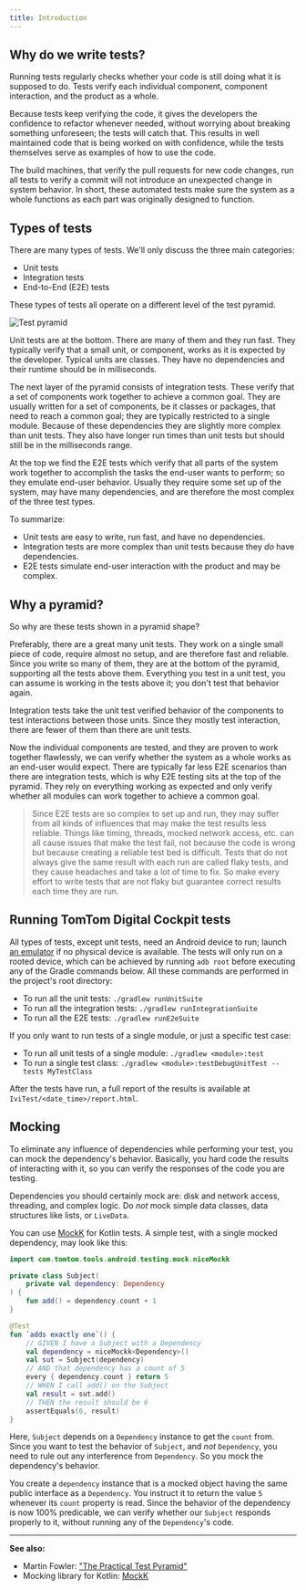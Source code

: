 ```yaml
---
title: Introduction
---
```


## Why do we write tests?

Running tests regularly checks whether your code is still doing what it is supposed to do. Tests
verify each individual component, component interaction, and the product as a whole.

Because tests keep verifying the code, it gives the developers the confidence to refactor whenever
needed, without worrying about breaking something unforeseen; the tests will catch that. This
results in well maintained code that is being worked on with confidence, while the tests themselves
serve as examples of how to use the code.

The build machines, that verify the pull requests for new code changes, run all tests to verify a
commit will not introduce an unexpected change in system behavior. In short, these automated tests
make sure the system as a whole functions as each part was originally designed to function.

## Types of tests

There are many types of tests. We'll only discuss the three main categories:

- Unit tests
- Integration tests
- End-to-End (E2E) tests

These types of tests all operate on a different level of the test pyramid.

![Test pyramid](images/test-pyramid.svg)

Unit tests are at the bottom. There are many of them and they run fast. They typically verify that a
small unit, or component, works as it is expected by the developer. Typical units are classes. They
have no dependencies and their runtime should be in milliseconds.

The next layer of the pyramid consists of integration tests. These verify that a set of components
work together to achieve a common goal. They are usually written for a set of components, be it
classes or packages, that need to reach a common goal; they are typically restricted to a single
module. Because of these dependencies they are slightly more complex than unit tests. They also have
longer run times than unit tests but should still be in the milliseconds range.

At the top we find the E2E tests which verify that all parts of the system work together to
accomplish the tasks the end-user wants to perform; so they emulate end-user behavior. Usually they
require some set up of the system, may have many dependencies, and are therefore the most complex of
the three test types.

To summarize:

- Unit tests are easy to write, run fast, and have no dependencies.
- Integration tests are more complex than unit tests because they _do_ have dependencies.
- E2E tests simulate end-user interaction with the product and may be complex.

## Why a pyramid?

So why are these tests shown in a pyramid shape?

Preferably, there are a great many unit tests. They work on a single small piece of code, require
almost no setup, and are therefore fast and reliable. Since you write so many of them, they are at
the bottom of the pyramid, supporting all the tests above them. Everything you test in a unit test,
you can assume is working in the tests above it; you don't test that behavior again.

Integration tests take the unit test verified behavior of the components to test interactions
between those units. Since they mostly test interaction, there are fewer of them than there are unit
tests.

Now the individual components are tested, and they are proven to work together flawlessly, we can
verify whether the system as a whole works as an end-user would expect. There are typically far less
E2E scenarios than there are integration tests, which is why E2E testing sits at the top of the
pyramid. They rely on everything working as expected and only verify whether all modules can work
together to achieve a common goal.

<Blockquote>
    Since E2E tests are so complex to set up and run, they may suffer from all kinds of influences
    that may make the test results less reliable. Things like timing, threads, mocked network
    access, etc. can all cause issues that make the test fail, not because the code is wrong but
    because creating a reliable test bed is difficult. Tests that do not always give the same result
    with each run are called flaky tests, and they cause headaches and take a lot of time to fix. So
    make every effort to write tests that are not flaky but guarantee correct results each time they
    are run.
</Blockquote>

## Running TomTom Digital Cockpit tests

All types of tests, except unit tests, need an Android device to run;
launch [an emulator](/tomtom-digital-cockpit/developers/getting-started/the-tomtom-digital-cockpit-emulator) if no
physical device is available. The tests will only run on a rooted device, which can be achieved by
running `adb root` before executing any of the Gradle commands below. All these commands are
performed in the project's root directory:

- To run all the unit tests: `./gradlew runUnitSuite`
- To run all the integration tests: `./gradlew runIntegrationSuite`
- To run all the E2E tests: `./gradlew runE2eSuite`

If you only want to run tests of a single module, or just a specific test case:

- To run all unit tests of a single module: `./gradlew <module>:test`
- To run a single test class: `./gradlew <module>:testDebugUnitTest --tests MyTestClass`

After the tests have run, a full report of the results is available at `IviTest/<date_time>/report.html`.

## Mocking

To eliminate any influence of dependencies while performing your test, you can mock the dependency's
behavior. Basically, you hard code the results of interacting with it, so you can verify the
responses of the code you are testing.

Dependencies you should certainly mock are: disk and network access, threading, and complex logic.
Do _not_ mock simple data classes, data structures like lists, or `LiveData`.

You can use [MockK](https://mockk.io) for Kotlin tests. A simple test, with a single mocked
dependency, may look like this:

```kotlin
import com.tomtom.tools.android.testing.mock.niceMockk

private class Subject(
    private val dependency: Dependency
) {
    fun add() = dependency.count + 1
}

@Test
fun `adds exactly one`() {
    // GIVEN I have a Subject with a Dependency
    val dependency = niceMockk<Dependency>()
    val sut = Subject(dependency)
    // AND that dependency has a count of 5
    every { dependency.count } return 5
    // WHEN I call add() on the Subject
    val result = sut.add()
    // THEN the result should be 6
    assertEquals(6, result)
}
```

Here, `Subject` depends on a `Dependency` instance to get the `count` from. Since you want to test
the behavior of `Subject`, and _not_ `Dependency`, you need to rule out any interference from
`Dependency`. So you mock the dependency's behavior.

You create a `dependency` instance that is a mocked object having the same public interface as a
`Dependency`. You instruct it to return the value `5` whenever its `count` property is read. Since
the behavior of the dependency is now 100% predicable, we can verify whether our `Subject` responds
properly to it, without running any of the `Dependency`'s code.

---

__See also:__

- Martin Fowler:
  ["The Practical Test Pyramid"](https://martinfowler.com/articles/practical-test-pyramid.html)
- Mocking library for Kotlin: [MockK](https://mockk.io)
